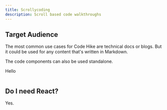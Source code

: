```yaml
---
title: Scrollycoding
description: Scroll based code walkthroughs
---
```



## Target Audience

The most common use cases for Code Hike are technical docs or blogs. But it could be used for any content that's written in Markdown.

The code components can also be used standalone.

<Hike>

Hello

```js foo.js

```

</Hike>

## Do I need React?

Yes.
